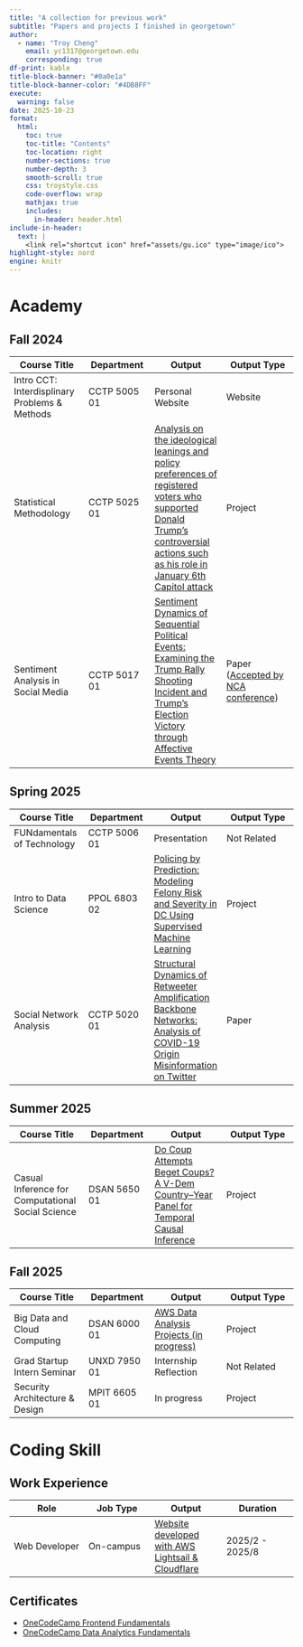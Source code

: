 ```yaml
---
title: "A collection for previous work"
subtitle: "Papers and projects I finished in georgetown"
author: 
  - name: "Troy Cheng"
    email: yc1317@georgetown.edu
    corresponding: true
df-print: kable
title-block-banner: "#0a0e1a"
title-block-banner-color: "#4DB8FF"
execute:
  warning: false
date: 2025-10-23
format:
  html:
    toc: true
    toc-title: "Contents"
    toc-location: right
    number-sections: true
    number-depth: 3
    smooth-scroll: true
    css: troystyle.css
    code-overflow: wrap
    mathjax: true
    includes:
      in-header: header.html
include-in-header:
  text: |
    <link rel="shortcut icon" href="assets/gu.ico" type="image/ico">         
highlight-style: nord
engine: knitr
---
```


# Academy

## Fall 2024

| Course Title | Department | Output | Output Type | 
|---------------|-------------|--------------|--------------|
| Intro CCT: Interdisplinary Problems & Methods | CCTP 5005 01 | Personal Website | Website |
| Statistical Methodology | CCTP 5025 01 | [Analysis on the ideological leanings and policy preferences of registered voters who supported Donald Trump’s controversial actions such as his role in January 6th Capitol attack](docs.google.com/document/d/1GUM7ex6tWN2m1Gr0nq-hAvqKIkdSANhT/edit?rtpof=true&sd=true&tab=t.0) | Project |
| Sentiment Analysis in Social Media | CCTP 5017 01 | [Sentiment Dynamics of Sequential Political Events: Examining the Trump Rally Shooting Incident and Trump’s Election Victory through Affective Events Theory](https://docs.google.com/document/d/1-IEonxxI7tzrmCB0v4mRbc0DvWJrmcGc/edit) | Paper ([Accepted by NCA conference](https://drive.google.com/file/d/1-2FMCu66vZMAEXSdBzS2Umw1EkHKtKpI/view)) |

## Spring 2025

| Course Title | Department | Output | Output Type | 
|---------------|-------------|--------------|--------------|
| FUNdamentals of Technology | CCTP 5006 01 | Presentation | Not Related |
| Intro to Data Science | PPOL 6803 02 | [Policing by Prediction: Modeling Felony Risk and Severity in DC Using Supervised Machine Learning](https://troy-yu-cheng.github.io/final-project/) | Project |
| Social Network Analysis | CCTP 5020 01 | [Structural Dynamics of Retweeter Amplification Backbone Networks: Analysis of COVID-19 Origin Misinformation on Twitter](https://troy-yu-cheng.github.io/sna-final-paper/) | Paper |

## Summer 2025

| Course Title | Department | Output | Output Type |
|---------------|-------------|--------------|--------------|
| Casual Inference for Computational Social Science | DSAN 5650 01 | [Do Coup Attempts Beget Coups? A V-Dem Country–Year Panel for Temporal Causal Inference](https://troy-yu-cheng.github.io/causalinference-finalproj/) | Project |

## Fall 2025

| Course Title | Department | Output | Output Type | 
|---------------|-------------|--------------|--------------|
| Big Data and Cloud Computing | DSAN 6000 01 | [AWS Data Analysis Projects (in progress)](https://drive.google.com/file/d/195cLYQMAVZz8lcc9q7HRb3vlpEjoumXe/view?usp=sharing) | Project |
| Grad Startup Intern Seminar | UNXD 7950 01 | Internship Reflection | Not Related |
| Security Architecture & Design | MPIT 6605 01 | In progress | Project |



# Coding Skill

## Work Experience

| Role | Job Type | Output | Duration |
|---------------|-------------|--------------|--------------|
| Web Developer | On-campus | [Website developed with AWS Lightsail & Cloudflare](https://bode.vraga.org/) | 2025/2 - 2025/8  |

## Certificates

-  [OneCodeCamp Frontend Fundamentals](https://drive.google.com/file/d/1QxWpDXJfGckAejrkugazFkaPruBwoM9P/view) 
-  [OneCodeCamp Data Analytics Fundamentals](https://drive.google.com/file/d/1gw59YsPshvTGwJpSZGEtDykfaYMAPmqb/view)